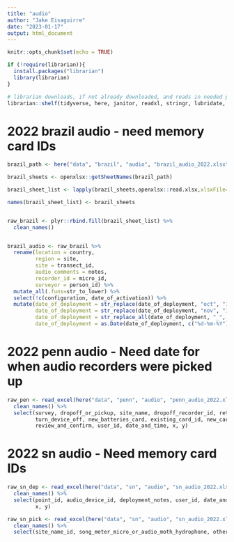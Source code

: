 ```yaml
---
title: "audio"
author: "Jake Eisaguirre"
date: "2023-01-17"
output: html_document
---
```


```r
knitr::opts_chunk$set(echo = TRUE)

if (!require(librarian)){
  install.packages("librarian")
  library(librarian)
}

# librarian downloads, if not already downloaded, and reads in needed packages
librarian::shelf(tidyverse, here, janitor, readxl, stringr, lubridate, parsedate)
```

# 2022 brazil audio - need memory card IDs
```r

brazil_path <- here("data", "brazil", "audio", "brazil_audio_2022.xlsx")

brazil_sheets <- openxlsx::getSheetNames(brazil_path)

brazil_sheet_list <- lapply(brazil_sheets,openxlsx::read.xlsx,xlsxFile=brazil_path)

names(brazil_sheet_list) <- brazil_sheets


raw_brazil <- plyr::rbind.fill(brazil_sheet_list) %>% 
  clean_names()


brazil_audio <- raw_brazil %>% 
  rename(location = country,
         region = site,
         site = transect_id,
         audio_comments = notes,
         recorder_id = micro_id,
         surveyor = person_id) %>% 
  mutate_all(.funs=str_to_lower) %>% 
  select(!c(configuration, date_of_activation)) %>% 
  mutate(date_of_deployment = str_replace(date_of_deployment, "oct", "10"),
         date_of_deployment = str_replace(date_of_deployment, "nov", "11"),
         date_of_deployment = str_replace_all(date_of_deployment, "_", "-"),
         date_of_deployment = as.Date(date_of_deployment, c("%d-%m-%Y")))

```

# 2022 penn audio - Need date for when audio recorders were picked up
```r

raw_pen <- read_excel(here("data", "penn", "audio", "penn_audio_2022.xlsx"), sheet = 1) %>% 
  clean_names() %>% 
  select(survey, dropoff_or_pickup, site_name, dropoff_recorder_id, retrieved_recorder_id, deployment_notes_21,
         turn_device_off, new_batteries_card, existing_card_id, new_card_id, deployment_notes_26, turn_device_on,
         review_and_confirm, user_id, date_and_time, x, y)

```

# 2022 sn audio - Need memory card IDs
```r

raw_sn_dep <- read_excel(here("data", "sn", "audio", "sn_audio_2022.xlsx"), sheet = 1) %>% 
  clean_names() %>% 
  select(point_id, audio_device_id, deployment_notes, user_id, date_and_time, site_name_and_id, song_meter_micro_or_audio_moth_hydrophone,
         x, y)

raw_sn_pick <- read_excel(here("data", "sn", "audio", "sn_audio_2022.xlsx"), sheet = 2) %>% 
  clean_names() %>% 
  select(site_name_id, song_meter_micro_or_audio_moth_hydrophone, other_audio_device_id, )

```

